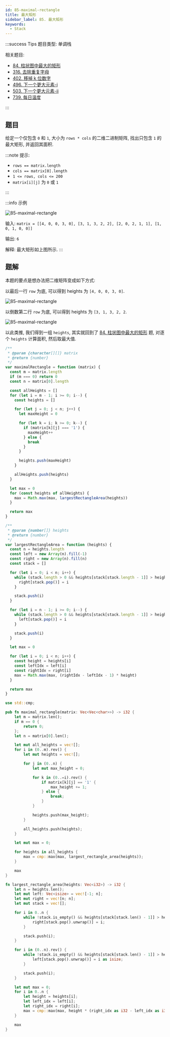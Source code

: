 ```yaml
---
id: 85-maximal-rectangle
title: 最大矩形
sidebar_label: 85. 最大矩形
keywords:
  - Stack
---
```


:::success Tips
题目类型: 单调栈

相关题目:

- [84. 柱状图中最大的矩形](/leetcode/hard/84-largest-rectangle-area)
- [316. 去除重复字母](/leetcode/medium/316-remove-duplicate-letters)
- [402. 移掉 k 位数字](/leetcode/medium/402-remove-kdigits)
- [496. 下一个更大元素-i](/leetcode/easy/496-next-greater-element)
- [503. 下一个更大元素-ii](/leetcode/medium/503-next-greater-elements)
- [739. 每日温度](/leetcode/medium/739-daily-temperatures)

:::

## 题目

给定一个仅包含 `0` 和 `1`, 大小为 `rows * cols` 的二维二进制矩阵, 找出只包含 `1` 的最大矩形, 并返回其面积.

:::note 提示:

- `rows == matrix.length`
- `cols == matrix[0].length`
- `1 <= rows, cols <= 200`
- `matrix[i][j]` 为 `0` 或 `1`

:::

:::info 示例

![85-maximal-rectangle](../../static/img/85-maximal-rectangle-1.jpg)

输入: `matrix = [[4, 0, 0, 3, 0], [3, 1, 3, 2, 2], [2, 0, 2, 1, 1], [1, 0, 1, 0, 0]]`

输出: `6`

解释: 最大矩形如上图所示.
:::

## 题解

本题的要点是想办法把二维矩阵变成如下方式:

以最后一行 `row` 为底, 可以得到 heights 为 `[4, 0, 0, 3, 0]`.

![85-maximal-rectangle](../../static/img/85-maximal-rectangle-2.png)

以倒数第二行 `row` 为底, 可以得到 heights 为 `[3, 1, 3, 2, 2`.

![85-maximal-rectangle](../../static/img/85-maximal-rectangle-3.png)

以此类推, 我们得到一组 `heights`, 其实就回到了 [84. 柱状图中最大的矩形](/leetcode/hard/84-largest-rectangle-area) 题, 对逐个 `heights` 计算面积, 然后取最大值.


<Tabs>
  <TabItem value="JavaScript" label="JavaScript" default>

```ts
/**
 * @param {character[][]} matrix
 * @return {number}
 */
var maximalRectangle = function (matrix) {
  const m = matrix.length
  if (m === 0) return 0
  const n = matrix[0].length

  const allHeights = []
  for (let i = m - 1; i >= 0; i--) {
    const heights = []

    for (let j = 0; j < n; j++) {
      let maxHeight = 0

      for (let k = i; k >= 0; k--) {
        if (matrix[k][j] === '1') {
          maxHeight++
        } else {
          break
        }
      }

      heights.push(maxHeight)
    }

    allHeights.push(heights)
  }

  let max = 0
  for (const heights of allHeights) {
    max = Math.max(max, largestRectangleArea(heights))
  }

  return max
}

/**
 * @param {number[]} heights
 * @return {number}
 */
var largestRectangleArea = function (heights) {
  const n = heights.length
  const left = new Array(n).fill(-1)
  const right = new Array(n).fill(n)
  const stack = []

  for (let i = 0; i < n; i++) {
    while (stack.length > 0 && heights[stack[stack.length - 1]] > heights[i]) {
      right[stack.pop()] = i
    }

    stack.push(i)
  }

  for (let i = n - 1; i >= 0; i--) {
    while (stack.length > 0 && heights[stack[stack.length - 1]] > heights[i]) {
      left[stack.pop()] = i
    }

    stack.push(i)
  }

  let max = 0

  for (let i = 0; i < n; i++) {
    const height = heights[i]
    const leftIdx = left[i]
    const rightIdx = right[i]
    max = Math.max(max, (rightIdx - leftIdx - 1) * height)
  }

  return max
}
```

</TabItem>
<TabItem value="Rust" label="Rust">

```rust
use std::cmp;

pub fn maximal_rectangle(matrix: Vec<Vec<char>>) -> i32 {
    let m = matrix.len();
    if m == 0 {
        return 0;
    };
    let n = matrix[0].len();

    let mut all_heights = vec![];
    for i in (0..m).rev() {
        let mut heights = vec![];

        for j in (0..n) {
            let mut max_height = 0;

            for k in (0..=i).rev() {
                if matrix[k][j] == '1' {
                    max_height += 1;
                } else {
                    break;
                }
            }

            heights.push(max_height);
        }

        all_heights.push(heights);
    }

    let mut max = 0;

    for heights in all_heights {
        max = cmp::max(max, largest_rectangle_area(heights));
    }

    max
}

fn largest_rectangle_area(heights: Vec<i32>) -> i32 {
    let n = heights.len();
    let mut left: Vec<isize> = vec![-1; n];
    let mut right = vec![n; n];
    let mut stack = vec![];

    for i in 0..n {
        while !stack.is_empty() && heights[stack[stack.len() - 1]] > heights[i] {
            right[stack.pop().unwrap()] = i;
        }

        stack.push(i);
    }

    for i in (0..n).rev() {
        while !stack.is_empty() && heights[stack[stack.len() - 1]] > heights[i] {
            left[stack.pop().unwrap()] = i as isize;
        }

        stack.push(i);
    }

    let mut max = 0;
    for i in 0..n {
        let height = heights[i];
        let left_idx = left[i];
        let right_idx = right[i];
        max = cmp::max(max, height * (right_idx as i32 - left_idx as i32 - 1));
    }

    max
}
```

</TabItem>
</Tabs>
